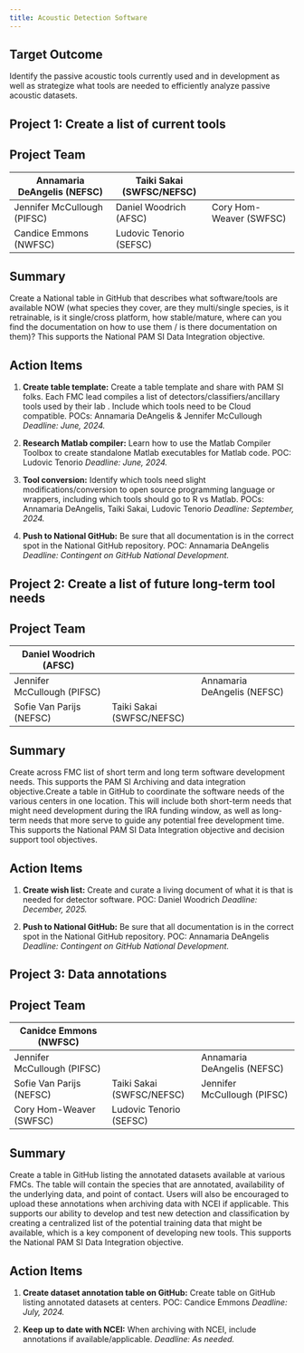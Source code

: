 ```yaml
---
title: Acoustic Detection Software
---
```


## Target Outcome

Identify the passive acoustic tools currently used and in development as well as strategize what tools are needed to efficiently analyze passive acoustic datasets.

## Project 1: Create a list of current tools

## Project Team

| Annamaria DeAngelis (NEFSC) | Taiki Sakai (SWFSC/NEFSC) |                         |
|-----------------------------|---------------------------|-------------------------|
| Jennifer McCullough (PIFSC) | Daniel Woodrich (AFSC)    | Cory Hom-Weaver (SWFSC) |
| Candice Emmons (NWFSC)      | Ludovic Tenorio (SEFSC)   |                         |

## Summary

Create a National table in GitHub that describes what software/tools are available NOW (what species they cover, are they multi/single species, is it retrainable, is it single/cross platform, how stable/mature, where can you find the documentation on how to use them / is there documentation on them)? This supports the National PAM SI Data Integration objective.

## Action Items

1.  **Create table template:** Create a table template and share with PAM SI folks. Each FMC lead compiles a list of detectors/classifiers/ancillary tools used by their lab . Include which tools need to be Cloud compatible. POCs: Annamaria DeAngelis & Jennifer McCullough *Deadline: June, 2024.*

2.  **Research Matlab compiler:** Learn how to use the Matlab Compiler Toolbox to create standalone Matlab executables for Matlab code. POC: Ludovic Tenorio *Deadline: June, 2024.*

3.  **Tool conversion:** Identify which tools need slight modifications/conversion to open source programming language or wrappers, including which tools should go to R vs Matlab. POCs: Annamaria DeAngelis, Taiki Sakai, Ludovic Tenorio *Deadline: September, 2024.*

4.  **Push to National GitHub:** Be sure that all documentation is in the correct spot in the National GitHub repository. POC: Annamaria DeAngelis *Deadline: Contingent on GitHub National Development.*

## Project 2: Create a list of future long-term tool needs

## Project Team

| Daniel Woodrich (AFSC)      |                           |                             |
|-----------------------------|---------------------------|-----------------------------|
| Jennifer McCullough (PIFSC) |                           | Annamaria DeAngelis (NEFSC) |
| Sofie Van Parijs (NEFSC)    | Taiki Sakai (SWFSC/NEFSC) |                             |

## Summary

Create across FMC list of short term and long term software development needs. This supports the PAM SI Archiving and data integration objective.Create a table in GitHub to coordinate the software needs of the various centers in one location. This will include both short-term needs that might need development during the IRA funding window, as well as long-term needs that more serve to guide any potential free development time. This supports the National PAM SI Data Integration objective and decision support tool objectives.

## Action Items

1.  **Create wish list:** Create and curate a living document of what it is that is needed for detector software. POC: Daniel Woodrich *Deadline: December, 2025.*

2.  **Push to National GitHub:** Be sure that all documentation is in the correct spot in the National GitHub repository. POC: Annamaria DeAngelis *Deadline: Contingent on GitHub National Development.*

## Project 3: Data annotations

## Project Team

| Canidce Emmons (NWFSC)      |                           |                             |
|-----------------------------|---------------------------|-----------------------------|
| Jennifer McCullough (PIFSC) |                           | Annamaria DeAngelis (NEFSC) |
| Sofie Van Parijs (NEFSC)    | Taiki Sakai (SWFSC/NEFSC) | Jennifer McCullough (PIFSC) |
| Cory Hom-Weaver (SWFSC)     | Ludovic Tenorio (SEFSC)   |                             |

## Summary

Create a table in GitHub listing the annotated datasets available at various FMCs. The table will contain the species that are annotated, availability of the underlying data, and point of contact. Users will also be encouraged to upload these annotations when archiving data with NCEI if applicable. This supports our ability to develop and test new detection and classification by creating a centralized list of the potential training data that might be available, which is a key component of developing new tools. This supports the National PAM SI Data Integration objective.

## Action Items

1.  **Create dataset annotation table on GitHub:** Create table on GitHub listing annotated datasets at centers. POC: Candice Emmons *Deadline: July, 2024.*

2.  **Keep up to date with NCEI:** When archiving with NCEI, include annotations if available/applicable. *Deadline: As needed.*
